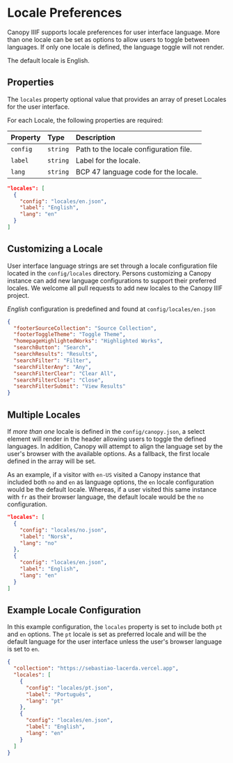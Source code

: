 # Locale Preferences

Canopy IIIF supports locale preferences for user interface language. More than one locale can be set as options to allow users to toggle between languages. If only one locale is defined, the language toggle will not render.

The default locale is English.

## Properties

The `locales` property optional value that provides an array of preset Locales for the user interface.

For each Locale, the following properties are required:

| Property | Type     | Description                            |
| :------- | :------- | :------------------------------------- |
| `config` | `string` | Path to the locale configuration file. |
| `label`  | `string` | Label for the locale.                  |
| `lang`   | `string` | BCP 47 language code for the locale.   |

```json copy
"locales": [
  {
    "config": "locales/en.json",
    "label": "English",
    "lang": "en"
  }
]
```

## Customizing a Locale

User interface language strings are set through a locale configuration file located in the `config/locales` directory. Persons customizing a Canopy instance can add new language configurations to support their preferred locales. We welcome all pull requests to add new locales to the Canopy IIIF project.

_English_ configuration is predefined and found at `config/locales/en.json`

```json filename="config/locales/en.json" copy
{
  "footerSourceCollection": "Source Collection",
  "footerToggleTheme": "Toggle Theme",
  "homepageHighlightedWorks": "Highlighted Works",
  "searchButton": "Search",
  "searchResults": "Results",
  "searchFilter": "Filter",
  "searchFilterAny": "Any",
  "searchFilterClear": "Clear All",
  "searchFilterClose": "Close",
  "searchFilterSubmit": "View Results"
}
```

## Multiple Locales

If _more than one_ locale is defined in the `config/canopy.json`, a select element will render in the header allowing users to toggle the defined languages. In addition, Canopy will attempt to align the language set by the user's browser with the available options. As a fallback, the first locale defined in the array will be set.

As an example, if a visitor with `en-US` visited a Canopy instance that included both `no` and `en` as language options, the `en` locale configuration would be the default locale. Whereas, if a user visited this same instance with `fr` as their browser language, the default locale would be the `no` configuration.

```json copy
"locales": [
  {
    "config": "locales/no.json",
    "label": "Norsk",
    "lang": "no"
  },
  {
    "config": "locales/en.json",
    "label": "English",
    "lang": "en"
  }
]
```

## Example Locale Configuration

In this example configuration, the `locales` property is set to include both `pt` and `en` options. The `pt` locale is set as preferred locale and will be the default language for the user interface unless the user's browser language is set to `en`.

```json filename="config/canopy.json" copy {3-14}
{
  "collection": "https://sebastiao-lacerda.vercel.app",
  "locales": [
    {
      "config": "locales/pt.json",
      "label": "Português",
      "lang": "pt"
    },
    {
      "config": "locales/en.json",
      "label": "English",
      "lang": "en"
    }
  ]
}
```
